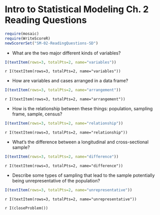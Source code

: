 Intro to Statistical Modeling Ch. 2 Reading Questions
========================================================
```{r include=FALSE}
require(mosaic)
require(WriteScoreR)
newScorerSet("SM-02-ReadingQuestions-SD")
```

* What are the two major different kinds of variables?
```{r include=FALSE, eval=FALSE}
I(textItem(rows=3, totalPts=2, name="variables"))
```

  `r I(textItem(rows=3, totalPts=2, name="variables"))`

* How are variables and cases arranged in a data frame?
```{r include=FALSE, eval=FALSE}
I(textItem(rows=3, totalPts=2, name="arrangement"))
```

  `r I(textItem(rows=3, totalPts=2, name="arrangement"))`

* How is the relationship between these things: population,
  sampling frame, sample, census?
```{r include=FALSE, eval=FALSE}
I(textItem(rows=3, totalPts=2, name="relationship"))
```

  `r I(textItem(rows=3, totalPts=2, name="relationship"))`

* What's the difference between a longitudinal and cross-sectional
  sample?
```{r include=FALSE, eval=FALSE}
I(textItem(rows=3, totalPts=2, name="difference"))
```

  `r I(textItem(rows=3, totalPts=2, name="difference"))`

* Describe some types of sampling that lead to the sample
  potentially being unrepresentative of the population?
```{r include=FALSE, eval=FALSE}
I(textItem(rows=3, totalPts=2, name="unrepresentative"))
```

  `r I(textItem(rows=3, totalPts=2, name="unrepresentative"))`

`r I(closeProblem())`